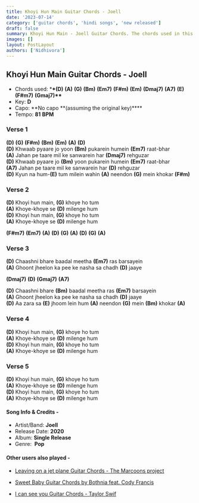 ```yaml
---
title: Khoyi Hun Main Guitar Chords - Joell
date: '2023-07-14'
category: ['guitar chords', 'hindi songs', 'new released']
draft: false
summary: Khoyi Hun Main - Joell Guitar Chords. The chords used in this song are (D) (A) (G) (Bm) (Em7) (F#m) (Em) (Dmaj7) (A7) (E) (F#m7) (Gmaj7) . The key of this song is D.
images: []
layout: PostLayout
authors: ['Nidhivora']
---
```


## Khoyi Hun Main Guitar Chords - Joell

- Chords used: \***\*(D)** **(A)** **(G)** **(Bm)** **(Em7)** **(F#m)** **(Em)** **(Dmaj7)** **(A7)** **(E)** **(F#m7)** **(Gmaj7)\*\***
- Key: **D**
- Capo: **No capo **(assuming the original key)\*\*\*\*
- Tempo: **81** **BPM**

### **Verse 1**

**(D)** **(G)** **(F#m)** **(Bm)** **(Em)** **(A)** **(D)**\
**(D)** Khwaab pyaare jo yoon **(Bm)** pukarein humein **(Em7)** raat-bhar\
**(A)** Jahan pe taare mil ke sanwarein har **(Dmaj7)** rehguzar\
**(D)** Khwaab pyaare jo **(Bm)** yoon pukarein humein **(Em7)** raat-bhar\
**(A7)** Jahan pe taare mil ke sanwarein har **(D)** rehguzar\
**(D)** Kyun na hum-**(E)** tum milein wahin **(A)** neendon **(G)** mein khokar **(F#m)**

### **Verse 2**

**(D)** Khoyi hun main, **(G)** khoye ho tum\
**(A)** Khoye-khoye se **(D)** milenge hum\
**(D)** Khoyi hun main, **(G)** khoye ho tum\
**(A)** Khoye-khoye se **(D)** milenge hum

**(F#m7)** **(Em7)** **(A)** **(D)** **(G)** **(A)** **(D)** **(G)** **(A)**

### **Verse 3**

**(D)** Chaashni bhare baadal meetha **(Em7)** ras barsayein\
**(A)** Ghoont jheelon ka pee ke nasha sa chadh **(D)** jaaye

**(Dmaj7)** **(D)** **(Gmaj7)** **(A7)**

**(D)** Chaashni bhare **(Bm)** baadal meetha ras **(Em7)** barsayein\
**(A)** Ghoont jheelon ka pee ke nasha sa chadh **(D)** jaaye\
**(D)** Aa zara sa **(E)** jhoom lein hum **(A)** neendon **(G)** mein **(Bm)** khokar **(A)**

### **Verse 4**

**(D)** Khoyi hun main, **(G)** khoye ho tum\
**(A)** Khoye-khoye se **(D)** milenge hum\
**(D)** Khoyi hun main, **(G)** khoye ho tum\
**(A)** Khoye-khoye se **(D)** milenge hum

### **Verse 5**

**(D)** Khoyi hun main, **(G)** khoye ho tum\
**(A)** Khoye-khoye se **(D)** milenge hum\
**(D)** Khoyi hun main, **(G)** khoye ho tum\
**(A)** Khoye-khoye se **(D)** milenge hum

#### Song Info & Credits -

- Artist/Band: **Joell**
- Release Date: **2020**
- Album: **Single Release**
- Genre:  **Pop**

#### Other users also played -

- [Leaving on a jet plane Guitar Chords - The Marcoons project](https://www.chordsco.com/chords/leaving-on-a-jet-plane-guitar-chords-the-marcoons-project)
- [Sweet Baby Guitar Chords by Bothnia feat. Cody Francis](https://www.chordsco.com/chords/sweet-baby-guitar-chords-by-bothnia-feat-cody-francis)

- [I can see you Guitar Chords - Taylor Swif](https://www.chordsco.com/chords/i-can-see-you-guitar-chords-taylor-swift)
